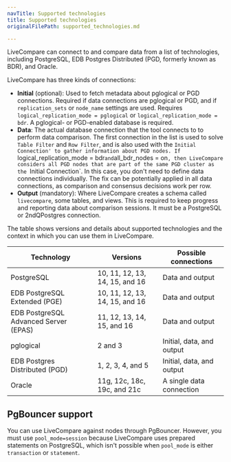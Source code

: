 ```yaml
---
navTitle: Supported technologies
title: Supported technologies
originalFilePath: supported_technologies.md

---
```


LiveCompare can connect to and compare data from a list of technologies,
including PostgreSQL, EDB Postgres Distributed (PGD, formerly known as BDR), and Oracle.

LiveCompare has three kinds of connections:

-   **Initial** (optional): Used to fetch metadata about pglogical or PGD
    connections. Required if data connections are pglogical or PGD, and if
    `replication_sets` or `node_name` settings are used. Requires
    `logical_replication_mode = pglogical` or `logical_replication_mode = bdr`. 
    A pglogical- or PGD-enabled database is required.
-   **Data**: The actual database connection that the tool connects to to perform
    data comparison. The first connection in the list is used to solve `Table
    Filter` and `Row Filter`, and is also used with the `Initial
    Connection' to gather information about PGD nodes. If
    `logical_replication_mode = bdr` and `all_bdr_nodes = on`, then LiveCompare
    considers all PGD nodes that are part of the same PGD cluster as the `Initial
    Connection`. In this case, you don't need to define data connections
    individually. The fix can be potentially applied in all data connections, as comparison
    and consensus decisions work per row.
-   **Output** (mandatory): Where LiveCompare creates a schema called
    `livecompare`, some tables, and views. This is required to keep progress and
    reporting data about comparison sessions. It must be a PostgreSQL or
    2ndQPostgres connection.

The table shows versions and details about supported technologies and the context in which you can use them in LiveCompare.

| Technology                            | Versions                        | Possible connections      |
| ------------------------------------- | ------------------------------- | ------------------------- |
| PostgreSQL                            | 10, 11, 12, 13, 14, 15, and 16  | Data and output           |
| EDB PostgreSQL Extended (PGE)         | 10, 11, 12, 13, 14, 15, and 16  | Data and output           |
| EDB PostgreSQL Advanced Server (EPAS) | 11, 12, 13, 14, 15, and 16      | Data and output           |
| pglogical                             | 2 and 3                         | Initial, data, and output |
| EDB Postgres Distributed (PGD)        | 1, 2, 3, 4, and 5               | Initial, data, and output |
| Oracle                                | 11g, 12c, 18c, 19c, and 21c     | A single data connection  |

## PgBouncer support

You can use LiveCompare against nodes through PgBouncer. However, you must use
`pool_mode=session` because LiveCompare uses prepared statements on PostgreSQL,
which isn't possible when `pool_mode` is either `transaction` or
`statement`.

